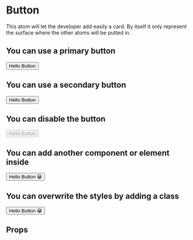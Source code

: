 
<Meta
  title='Button'
  component={Button}
/>

# Button

This atom will let the developer add easily a card. By itself it only represent the surface where the other atoms will be putted in.

## You can use a primary button

<Preview>
  <Story name='withPrimaryVariant' height='100px'>
    <Button>Hello Button</Button>
  </Story>
</Preview>

## You can use a secondary button

<Preview>
  <Story name='withSecondaryVariant' height='100px'>
    <Button secondary>Hello Button</Button>
  </Story>
</Preview>

## You can disable the button

<Preview>
  <Story name='withDisabledPropActivated' height='100px'>
    <Button disabled>Hello Button</Button>
  </Story>
</Preview>

## You can add another component or element inside

<Preview>
  <Story name='withEmoji' height='100px'>
    <Button>Hello Button <span style={{padding: 0, margin: 0}}>😀</span></Button>
  </Story>
</Preview>

## You can overwrite the styles by adding a class

<Preview>
  <Story name='withCustomStyles' height='100px'>
    <Button className="btn--custom">Hello Button <span style={{padding: 0, margin: 0}}>😀</span></Button>
  </Story>
</Preview>


## Props

<Props of={Button} />